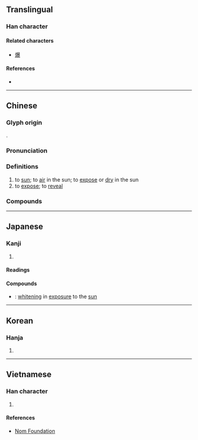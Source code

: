 {{character info/new}}
==Translingual==

===Han character===
{{Han char|rn=72|rad=日|as=15|sn=19|four=66032|canj=AATE|ids=⿰日暴}}

====Related characters====
* [[爆]]

====References====
* {{Han ref|kx=0501.180|dkj=14239|dj=0871.280|hdz=21540.130|uh=66DD|ud=26333|bh=C36E|bd=50030}}

----

==Chinese==
{{zh-forms}}

===Glyph origin===
{{Han etym}}
{{Han compound|日|暴|ls=psc|c1=s|t1=sun|c2=p}}.

===Pronunciation===
{{zh-pron
|m=pù,bào,2nb=variant
|m_note=bào - standard in Mainland in {{zh-l|曝光}}
|c=buk6
|mn=pha̍k/pho̍k/ml:po̍k
|mn_note=pha̍k - vernacular; pho̍k/po̍k - literary
|mc=y
|oc=y
|ma=
|cat=v
}}

===Definitions===
{{zh-hanzi}}

# to [[sun]]; to [[air]] in the sun; to [[expose]] or [[dry]] in the sun
# to [[expose]]; to [[reveal]]

===Compounds===
{{zh-der|一曝十寒|多次曝光|中途曝光|曝背|曝光|曝腮龍門|曝露|曝氣|獻曝|曝晒|曝衣|曝光表|曝書|曝鰓龍門|曝獻|野叟曝言|野人獻曝}}

----

==Japanese==

===Kanji===
{{ja-kanji|grade=|rs=日15}}

# {{defn|lang=ja|sort=日15}}

====Readings====
{{ja-readings
|goon=ぼく
|kanon=ほく
|kanyoon=ばく
|kun=さら-す
}}

====Compounds====
{{der-top|Compounds}}
* {{ja-r|曝白|ばくはく}}: [[whitening]] in [[exposure]] to the [[sun]]
{{der-bottom}}

----

==Korean==

===Hanja===
{{ko-hanja|hangeul=[[포]], [[폭]]|eumhun=|rv=po, pok|mr=p'o, p'ok|y=pho, phok}}

# {{defn|lang=ko|sort=日15}}

----

==Vietnamese==

===Han character===
{{vi-readings|rs=日15|hanviet=bộc}}

# {{defn|lang=vi|sort=日15}}

====References====
* [http://nomfoundation.org/common/nom_details.php?codepoint=66dd Nom Foundation]